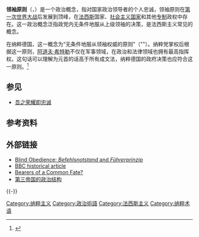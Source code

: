 {{Nazism sidebar}}
'''领袖原则'''（{{lang-de|Führerprinzip}}，{{lang-ru|вождизм}}）是一个政治概念，指对国家政治领导者的个人忠诚，领袖原则在[[第一次世界大战|第一次世界大战]]后发展到顶峰，在[[法西斯|法西斯]]国家、[[社会主义国家|社会主义国家]]和其他[[专制|专制]]政权中存在。这一政治概念泛指政党内无条件地服从上级领袖的决策，是法西斯主义常见的概念。

在纳粹德国，这一概念为“无条件地服从领袖权威的原则”（"{{lang|de|Grundsatz der unbedingten Führerautorität}}"）。纳粹党掌权后根据这一原则，[[阿道夫·希特勒|阿道夫·希特勒]]不仅在军事领域，在政治和法律领域也拥有最高指挥权。这句话可以理解为元首的话高于所有成文法，纳粹德国的政府决策也应符合这一原则。<ref>{{Cite web |url=http://fcit.usf.edu/HOLOCAUST/resource/document/DOCNAC3.htm |title=Nazi Conspiracy & Aggression Volume I Chapter VII |accessdate=2014-06-26 |archive-date=2017-08-27 |archive-url=https://web.archive.org/web/20170827050053/http://fcit.usf.edu/holocaust/resource/document/DOCNAC3.htm |dead-url=yes }}</ref>

== 参见 ==
*[[吾之荣耀即忠诚|吾之荣耀即忠诚]]

==参考资料==
{{Reflist}}

==外部链接==
*[http://www.shoaheducation.com/befehl.html Blind Obedience: ''Befehlsnotstand'' and ''Führerprinzip'']{{dead link|date=十一月 2017 |bot=InternetArchiveBot }}
*[http://www.bbc.co.uk/history/war/wwtwo/hitler_commander_01.shtml BBC historical article]
*[http://www.wernercohn.com/Paulus.html Bearers of a Common Fate?]
*[https://web.archive.org/web/20070930231654/http://mars.wnec.edu/~grempel/courses/germany/lectures/29nazipolitics.html 第三帝国的政治结构]

{{-}}
{{纳粹党}}
[[Category:纳粹主义|Category:纳粹主义]]
[[Category:政治術語|Category:政治術語]]
[[Category:法西斯主义|Category:法西斯主义]]
[[Category:纳粹术语|Category:纳粹术语]]